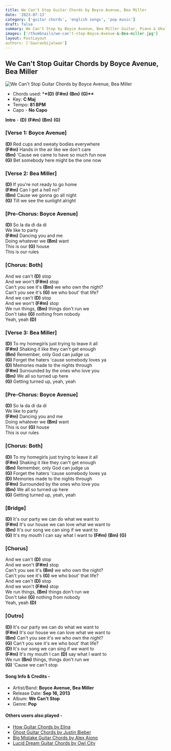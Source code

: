 ```yaml
---
title: We Can't Stop Guitar Chords by Boyce Avenue, Bea Miller
date: '2023-07-13'
category: ['guitar chords', 'english songs', 'pop music']
draft: false
summary: We Can't Stop by Boyce Avenue, Bea Miller Guitar, Piano & Ukulele Chords, Chords used - (D) (F#m) (Bm) (G), Capo - No Capo, Key - C Major
images: ['/thumbnails/we-can't-stop-Boyce-Avenue-&-Bea-miller.jpg']
layout: PostLayout
authors: ['Gauravbijalwan']
---
```


## We Can't Stop Guitar Chords by Boyce Avenue, Bea Miller

![We Can't Stop Guitar Chords by Boyce Avenue, Bea Miller](/thumbnails/we-can't-stop-Boyce-Avenue-&-Bea-miller.jpg)

- Chords used: \***\*(D)** **(F#m)** **(Bm)** **(G)\*\***
- Key: **C Maj**
- Tempo: **81 BPM**
- Capo - **No Capo**

**Intro** - **(D)** **(F#m)** **(Bm)** **(G)**

### \[Verse 1: Boyce Avenue\]

**(D)** Red cups and sweaty bodies everywhere\
**(F#m)** Hands in the air like we don't care\
**(Bm)** 'Cause we came to have so much fun now\
**(G)** Bet somebody here might be the one now

### \[Verse 2: Bea Miller\]

**(D)** If you're not ready to go home\
**(F#m)** Can I get a hell no?\
**(Bm)** Cause we gonna go all night\
**(G)** Till we see the sunlight alright

### \[Pre-Chorus: Boyce Avenue\]

**(D)** So la da di da di\
We like to party\
**(F#m)** Dancing you and me\
Doing whatever we **(Bm)** want\
This is our **(G)** house\
This is our rules

### \[Chorus: Both\]

And we can't **(D)** stop\
And we won't **(F#m)** stop\
Can't you see it's **(Bm)** we who own the night?\
Can't you see it's **(G)** we who bout' that life?\
And we can't **(D)** stop\
And we won't **(F#m)** stop\
We run things, **(Bm)** things don't run we\
Don't take **(G)** nothing from nobody\
Yeah, yeah **(D)**

### \[Verse 3: Bea Miller\]

**(D)** To my homegirls just trying to leave it all\
**(F#m)** Shaking it like they can't get enough\
**(Bm)** Remember, only God can judge us\
**(G)** Forget the haters 'cause somebody loves ya\
**(D)** Memories made to the nights through\
**(F#m)** Surrounded by the ones who love you\
**(Bm)** We all so turned up here\
**(G)** Getting turned up, yeah, yeah

### \[Pre-Chorus: Boyce Avenue\]

**(D)** So la da di da di\
We like to party\
**(F#m)** Dancing you and me\
Doing whatever we **(Bm)** want\
This is our **(G)** house\
This is our rules

### \[Chorus: Both\]

**(D)** To my homegirls just trying to leave it all\
**(F#m)** Shaking it like they can't get enough\
**(Bm)** Remember, only God can judge us\
**(G)** Forget the haters 'cause somebody loves ya\
**(D)** Memories made to the nights through\
**(F#m)** Surrounded by the ones who love you\
**(Bm)** We all so turned up here\
**(G)** Getting turned up, yeah, yeah

### \[Bridge\]

**(D)** It's our party we can do what we want to\
**(F#m)** It's our house we can love what we want to\
**(Bm)** It's our song we can sing if we want to\
**(G)** It's my mouth I can say what I want to **(F#m)** **(Bm)** **(G)**

### \[Chorus\]

And we can't **(D)** stop\
And we won't **(F#m)** stop\
Can't you see it's **(Bm)** we who own the night?\
Can't you see it's **(G)** we who bout' that life?\
And we can't **(D)** stop\
And we won't **(F#m)** stop\
We run things, **(Bm)** things don't run we\
Don't take **(G)** nothing from nobody\
Yeah, yeah **(D)**

### \[Outro\]

**(D)** It's our party we can do what we want to\
**(F#m)** It's our house we can love what we want to\
**(Bm)** Can't you see it's we who own the night?\
**(G)** Can't you see it's we who bout' that life?\
**(D)** It's our song we can sing if we want to\
**(F#m)** It's my mouth I can **(D)** say what I want to\
We run **(Bm)** things, things don't run we\
**(G)** 'Cause we can't stop

#### Song Info & Credits -

- Artist/Band: **Boyce Avenue, Bea Miller**
- Release Date: **Sep 16, 2013**
- Album: **We Can't Stop**
- Genre: **Pop**

#### Others users also played -

- [How Guitar Chords by Elina](https://www.chordsco.com/chords/how-guitar-chords-by-elina)
- [Ghost Guitar Chords by Justin Bieber](https://www.chordsco.com/chords/ghost-guitar-chords-by-justin-bieber)
- [Big Mistake Guitar Chords by Alex Aiono](https://www.chordsco.com/chords/big-mistake-guitar-chords-by-alex-aiono)
- [Lucid Dream Guitar Chords by Owl City](https://www.chordsco.com/chords/lucid-dream-guitar-chords-by-owl-city)
